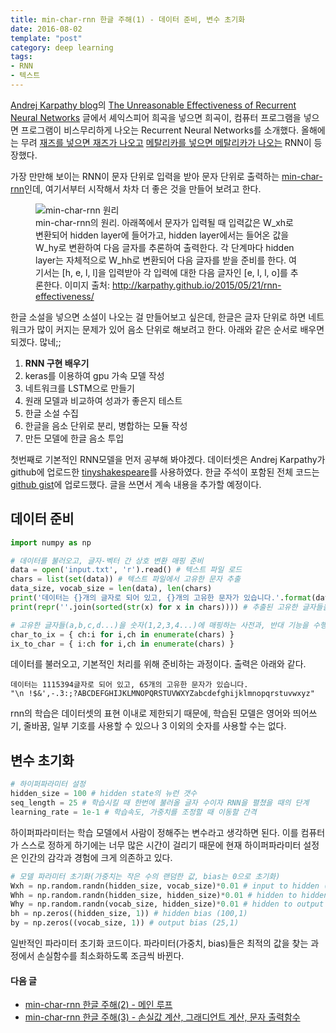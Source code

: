 ```yaml
---
title: min-char-rnn 한글 주해(1) - 데이터 준비, 변수 초기화
date: 2016-08-02
template: "post"
category: deep learning
tags:
- RNN
- 텍스트
---
```


[Andrej Karpathy blog](http://karpathy.github.io/)의 [The Unreasonable Effectiveness of Recurrent Neural Networks](http://karpathy.github.io/2015/05/21/rnn-effectiveness/) 글에서 셰익스피어 희곡을 넣으면 희곡이, 컴퓨터 프로그램을 넣으면 프로그램이 비스무리하게 나오는 Recurrent Neural Networks를 소개했다. 올해에는 무려 [재즈를 넣으면 재즈가 나오고](http://keunwoochoi.blogspot.kr/2016/03/12-lstm-realbook.html) [메탈리카를 넣으면 메탈리카가 나오는](https://keunwoochoi.wordpress.com/2016/02/23/lstmetallica/) RNN이 등장했다.

가장 만만해 보이는 RNN이 문자 단위로 입력을 받아 문자 단위로 출력하는 [min-char-rnn](https://gist.github.com/karpathy/d4dee566867f8291f086)인데, 여기서부터 시작해서 차차 더 좋은 것을 만들어 보려고 한다.

<figure>
	<img src="20160802_7a29187b_charseq.jpeg" alt="min-char-rnn 원리" />
	<figcaption>min-char-rnn의 원리. 아래쪽에서 문자가 입력될 때 입력값은 W_xh로 변환되어 hidden layer에 들어가고, hidden layer에서는 들어온 값을 W_hy로 변환하여 다음 글자를 추론하여 출력한다. 각 단계마다 hidden layer는 자체적으로 W_hh로 변환되어 다음 글자를 받을 준비를 한다. 여기서는 [h, e, l, l]을 입력받아 각 입력에 대한 다음 글자인 [e, l, l, o]를 추론한다. 이미지 출처: <a href="http://karpathy.github.io/2015/05/21/rnn-effectiveness/" target="_blank">http://karpathy.github.io/2015/05/21/rnn-effectiveness/</a></figcaption>
</figure>

한글 소설을 넣으면 소설이 나오는 걸 만들어보고 싶은데, 한글은 글자 단위로 하면 네트워크가 많이 커지는 문제가 있어 음소 단위로 해보려고 한다. 아래와 같은 순서로 배우면 되겠다. 많네;;

1. **RNN 구현 배우기**
2. keras를 이용하여 gpu 가속 모델 작성
3. 네트워크를 LSTM으로 만들기
4. 원래 모델과 비교하여 성과가 좋은지 테스트
5. 한글 소설 수집
6. 한글을 음소 단위로 분리, 병합하는 모듈 작성
7. 만든 모델에 한글 음소 투입

첫번째로 기본적인 RNN모델을 먼저 공부해 봐야겠다. 데이터셋은 Andrej Karpathy가 github에 업로드한 [tinyshakespeare](https://github.com/karpathy/char-rnn/blob/master/data/tinyshakespeare/input.txt)를 사용하였다. 한글 주석이 포함된 전체 코드는 [github gist](https://gist.github.com/MinjeJeon/8f50693f0a986419ab2dda35753acb1f)에 업로드했다. 글을 쓰면서 계속 내용을 추가할 예정이다.

## 데이터 준비

```python
import numpy as np

# 데이터를 불러오고, 글자-벡터 간 상호 변환 매핑 준비 
data = open('input.txt', 'r').read() # 텍스트 파일 로드
chars = list(set(data)) # 텍스트 파일에서 고유한 문자 추출 
data_size, vocab_size = len(data), len(chars)
print('데이터는 {}개의 글자로 되어 있고, {}개의 고유한 문자가 있습니다.'.format(data_size, vocab_size))
print(repr(''.join(sorted(str(x) for x in chars)))) # 추출된 고유한 글자들을 알파벳 순서대로 출력

# 고유한 글자들(a,b,c,d...)을 숫자(1,2,3,4...)에 매핑하는 사전과, 반대 기능을 수행하는 사전을 만듦
char_to_ix = { ch:i for i,ch in enumerate(chars) }
ix_to_char = { i:ch for i,ch in enumerate(chars) }
```

데이터를 불러오고, 기본적인 처리를 위해 준비하는 과정이다. 출력은 아래와 같다.

```
데이터는 1115394글자로 되어 있고, 65개의 고유한 문자가 있습니다.
"\n !$&',-.3:;?ABCDEFGHIJKLMNOPQRSTUVWXYZabcdefghijklmnopqrstuvwxyz"
```

rnn의 학습은 데이터셋의 표현 이내로 제한되기 때문에, 학습된 모델은 영어와 띄어쓰기, 줄바꿈, 일부 기호를 사용할 수 있으나 3 이외의 숫자를 사용할 수는 없다.

## 변수 초기화

```python
# 하이퍼파라미터 설정
hidden_size = 100 # hidden state의 뉴런 갯수
seq_length = 25 # 학습시킬 때 한번에 불러올 글자 수이자 RNN을 펼쳤을 때의 단계 
learning_rate = 1e-1 # 학습속도, 가중치를 조정할 때 이동할 간격
```

하이퍼파라미터는 학습 모델에서 사람이 정해주는 변수라고 생각하면 된다. 이를 컴퓨터가 스스로 정하게 하기에는 너무 많은 시간이 걸리기 때문에 현재 하이퍼파라미터 설정은 인간의 감각과 경험에 크게 의존하고 있다.

```python
# 모델 파라미터 초기화(가중치는 작은 수의 랜덤한 값, bias는 0으로 초기화)
Wxh = np.random.randn(hidden_size, vocab_size)*0.01 # input to hidden (100,25)
Whh = np.random.randn(hidden_size, hidden_size)*0.01 # hidden to hidden (100,100)
Why = np.random.randn(vocab_size, hidden_size)*0.01 # hidden to output (25,100)
bh = np.zeros((hidden_size, 1)) # hidden bias (100,1)
by = np.zeros((vocab_size, 1)) # output bias (25,1)
```

일반적인 파라미터 초기화 코드이다. 파라미터(가중치, bias)들은 최적의 값을 찾는 과정에서 손실함수를 최소화하도록 조금씩 바뀐다.

#### 다음 글

* [min-char-rnn 한글 주해(2) - 메인 루프](2016-08-07-min-char-rnn-한글-주해-2)
* [min-char-rnn 한글 주해(3) - 손실값 계산, 그래디언트 계산, 문자 출력함수](#)